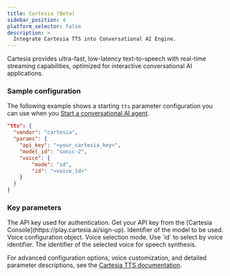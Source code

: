 ```yaml
---
title: Cartesia (Beta)
sidebar_position: 4
platform_selector: false
description: >
  Integrate Cartesia TTS into Conversational AI Engine.
---
```



Cartesia provides ultra-fast, low-latency text-to-speech with real-time streaming capabilities, optimized for interactive conversational AI applications.

### Sample configuration

The following example shows a starting `tts` parameter configuration you can use when you [Start a conversational AI agent](../../rest-api/join).

```json
"tts": {
  "vendor": "cartesia",
  "params": {
    "api_key": "<your_cartesia_key>",
    "model_id": "sonic-2",
    "voice": {
        "mode": "id",
        "id": "<voice_id>"
    }
  }
}
```

### Key parameters

<ParameterList title="params" required={true}>
 <Parameter name="api_key" type="string" required={true}>  
 The API key used for authentication. Get your API key from the [Cartesia Console](https://play.cartesia.ai/sign-up).
 </Parameter>
 <Parameter name="model_id" type="string" required={true}>
 Identifier of the model to be used.
 </Parameter>
 <Parameter name="voice" type="object" required={true}>  
 Voice configuration object.
 
   <Parameter name="mode" type="string" required={true}>
   Voice selection mode. Use `id` to select by voice identifier.
   </Parameter>
   
   <Parameter name="id" type="string" required={true}>
   The identifier of the selected voice for speech synthesis. 
   </Parameter>
 </Parameter>
</ParameterList>

For advanced configuration options, voice customization, and detailed parameter descriptions, see the [Cartesia TTS documentation](https://docs.cartesia.ai/).
